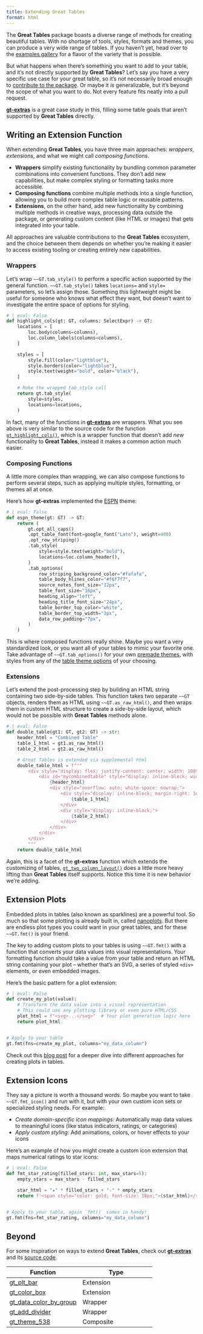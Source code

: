 ```yaml
---
title: Extending Great Tables
format: html
---
```


<!-- Intro -->
The **Great Tables** package boasts a diverse range of methods for creating beautiful tables. With no shortage of tools, styles, formats and themes, you can produce a very wide range of tables. If you haven't yet, head over to the [examples gallery](../examples/index.qmd) for a flavor of the variety that is possible.

But what happens when there's something you want to add to your table, and it's not directly supported by **Great Tables**? Let's say you have a very specific use case for your great table, so it's not necessarily broad enough to [contribute to the package](contributing.qmd). Or maybe it *is* generalizable, but it's beyond the scope of what you want to do. Not every feature fits neatly into a pull request.

[**gt-extras**](https://posit-dev.github.io/gt-extras/) is a great case study in this, filling some table goals that aren't supported by **Great Tables** directly.

## Writing an Extension Function

When extending **Great Tables**, you have three main approaches: *wrappers*, *extensions*, and what we might call *composing functions*.

- **Wrappers** simplify existing functionality by bundling common parameter combinations into convenient functions. They don't add new capabilities, but make complex styling or formatting tasks more accessible.
- **Composing functions** combine multiple methods into a single function, allowing you to build more complex table logic or reusable patterns.
- **Extensions**, on the other hand, add new functionality by combining multiple methods in creative ways, processing data outside the package, or generating custom content (like HTML or images) that gets integrated into your table.

All approaches are valuable contributions to the **Great Tables** ecosystem, and the choice between them depends on whether you're making it easier to access existing tooling or creating entirely new capabilities.

### Wrappers

Let's wrap `~~GT.tab_style()` to perform a specific action supported by the general function. `~~GT.tab_style()` takes `locations=` and `style=` parameters, so let's assign those. Something this lightweight might be useful for someone who knows what effect they want, but doesn't want to investigate the entire space of options for styling.

```python
# | eval: False
def highlight_cols(gt: GT, columns: SelectExpr) -> GT:
    locations = [
        loc.body(columns=columns),
        loc.column_labels(columns=columns),
    ]

    styles = [
        style.fill(color="lightblue"),
        style.borders(color="lightblue"),
        style.text(weight="bold", color="black"),
    ]

    # Make the wrapped tab_style call
    return gt.tab_style(
        style=styles,
        locations=locations,
    )
```

In fact, many of the functions in [**gt-extras**](https://posit-dev.github.io/gt-extras/) are wrappers. What you see above is very similar to the source code for the function [`gt_highlight_cols()`](https://posit-dev.github.io/gt-extras/reference/gt_highlight_cols), which is a wrapper function that doesn't add *new* functionality to **Great Tables**, instead it makes a common action much easier.

### Composing Functions

A little more complex than wrapping, we can also compose functions to perform several steps, such as applying multiple styles, formatting, or themes all at once.

Here's how **gt-extras** implemented the [ESPN](https://posit-dev.github.io/gt-extras/reference/gt_theme_espn) theme:

```python
# | eval: False
def espn_theme(gt: GT) -> GT:
    return (
        gt.opt_all_caps()
        .opt_table_font(font=google_font("Lato"), weight=400)
        .opt_row_striping()
        .tab_style(
            style=style.text(weight="bold"),
            locations=loc.column_header(),
        )
        .tab_options(
            row_striping_background_color="#fafafa",
            table_body_hlines_color="#f6f7f7",
            source_notes_font_size="12px",
            table_font_size="16px",
            heading_align="left",
            heading_title_font_size="24px",
            table_border_top_color="white",
            table_border_top_width="3px",
            data_row_padding="7px",
        )
    )
```

This is where composed functions really shine. Maybe you want a very standardized look, or you want all of your tables to mimic your favorite one. Take advantage of `~~GT.tab_options()` for your own [premade themes](./table-theme-premade.qmd), with styles from any of the [table theme options](./table-theme-options.qmd) of your choosing.

### Extensions

Let's extend the post-processing step by building an HTML string containing two side-by-side tables. This function takes two separate `~~GT` objects, renders them as HTML using `~~GT.as_raw_html()`, and then wraps them in custom HTML structure to create a side-by-side layout, which would not be possible with **Great Tables** methods alone.

```python
# | eval: False
def double_table(gt1: GT, gt2: GT) -> str:
    header_html = "Combined Table"
    table_1_html = gt1.as_raw_html()
    table_2_html = gt2.as_raw_html()

    # Great Tables is extended via supplemental html
    double_table_html = f"""
        <div style="display: flex; justify-content: center; width: 100%;">
            <div id="mycombinedtable" style="display: inline-block; width: auto;">
                {header_html}
                <div style="overflow: auto; white-space: nowrap;">
                    <div style="display: inline-block; margin-right: 1em;">
                        {table_1_html}
                    </div>
                    <div style="display: inline-block;">
                        {table_2_html}
                    </div>
                </div>
            </div>
        </div>
        """
    return double_table_html
```

Again, this is a facet of the **gt-extras** function which extends the customizing of tables, [`gt_two_column_layout()`](https://posit-dev.github.io/gt-extras/reference/gt_two_column_layout) does a little more heavy lifting than **Great Tables** itself supports. Notice this time it is new behavior we're adding.

## Extension Plots

Embedded plots in tables (also known as sparklines) are a powerful tool. So much so that some plotting is already built in, called [nanoplots](nanoplots.qmd). But there are endless plot types you could want in your great tables, and for these `~~GT.fmt()` is your friend.

The key to adding custom plots to your tables is using `~~GT.fmt()` with a function that converts your data values into visual representations. Your formatting function should take a value from your table and return an HTML string containing your plot – whether that's an SVG, a series of styled `<div>` elements, or even embedded images.

Here's the basic pattern for a plot extension:

```python
# | eval: False
def create_my_plot(value):
    # Transform the data value into a visual representation
    # This could use any plotting library or even pure HTML/CSS
    plot_html = f"<svg>...</svg>"  # Your plot generation logic here
    return plot_html


# Apply to your table
gt.fmt(fns=create_my_plot, columns="my_data_column")
```

Check out this [blog post](../blog/plots-in-tables/index.qmd)  for a deeper dive into different approaches for creating plots in tables.

## Extension Icons

They say a picture is worth a thousand words. So maybe you want to take `~~GT.fmt_icon()` and run with it, but with your own custom icon sets or specialized styling needs. For example:

- *Create domain-specific icon mappings:* Automatically map data values to meaningful icons (like status indicators, ratings, or categories)
- *Apply custom styling:* Add animations, colors, or hover effects to your icons

Here's an example of how you might create a custom icon extension that maps numerical ratings to star icons:

```python
# | eval: False
def fmt_star_rating(filled_stars: int, max_stars=5):
    empty_stars = max_stars - filled_stars

    star_html = "★" * filled_stars + "☆" * empty_stars
    return f'<span style="color: gold; font-size: 18px;">{star_html}</span>'


# Apply to your table, again `fmt()` comes in handy!
gt.fmt(fns=fmt_star_rating, columns="my_data_column")
```

## Beyond

For some inspiration on ways to extend **Great Tables**, check out [**gt-extras**](https://posit-dev.github.io/gt-extras/) and its [source code](https://github.com/posit-dev/gt-extras).

| Function |   Type   |
|----------|----------|
| [gt_plt_bar](https://posit-dev.github.io/gt-extras/reference/gt_plt_bar) | Extension |
| [gt_color_box](https://posit-dev.github.io/gt-extras/reference/gt_color_box) | Extension |
| [gt_data_color_by_group](https://posit-dev.github.io/gt-extras/reference/gt_data_color_by_group) | Wrapper |
| [gt_add_divider](https://posit-dev.github.io/gt-extras/reference/gt_add_divider) | Wrapper |
| [gt_theme_538](https://posit-dev.github.io/gt-extras/reference/gt_theme_538) | Composite |
